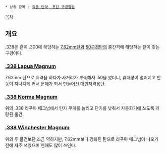  * 상위 항목 : [[각종 탄약, 포탄 구경일람]]

[[목차]]

== 개요 ==
.338은 흔히 .300에 해당하는 [[7.62mm]]탄과 [[50구경]]탄의 중간격에 해당하는 탄이 갖는 구경이다.

=== [[.338 Lapua Magnum]] ===
7.62mm 탄으로 저격을 하다가 사거리가 부족해서 .50을 썼더니, 휴대성이 떨어지고 반동이 지나치게 커서 문제가 되서 만들어진 대인저격용탄.

=== [[.338 Norma Magnum]] ===
위의 .338 라푸아 매그넘에서 탄자 무게를 늘리고 단가를 낮춰서 자동화기에 쓰도록 개량된 물건.

=== [[.338 Winchester Magnum]] ===
위의 두 물건보단 조금 약하지만, 7.62mm보다 강화된 탄으로 라푸아 매그넘이 나오기 전에 자주 쓰였으며 현재도 많이 쓰인다.
